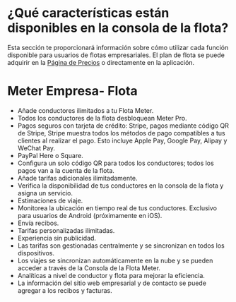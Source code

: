 # ¿Qué características están disponibles en la consola de la flota?

Esta sección te proporcionará información sobre cómo utilizar cada función disponible para usuarios de flotas empresariales. El plan de flota se puede adquirir en la [Página de Precios](https://www.meterapp.co/pricing) o directamente en la aplicación.



# Meter Empresa- Flota

* Añade conductores ilimitados a tu Flota Meter.
* Todos los conductores de la flota desbloquean Meter Pro.
* Pagos seguros con tarjeta de crédito: Stripe, pagos mediante código QR de Stripe, Stripe muestra todos los métodos de pago compatibles a tus clientes al realizar el pago. Esto incluye Apple Pay, Google Pay, Alipay y WeChat Pay.
* PayPal Here o Square.
* Configura un solo código QR para todos los conductores; todos los pagos van a la cuenta de la flota.
* Añade tarifas adicionales ilimitadamente.
* Verifica la disponibilidad de tus conductores en la consola de la flota y asigna un servicio.
* Estimaciones de viaje.
* Monitorea la ubicación en tiempo real de tus conductores. Exclusivo para usuarios de Android (próximamente en iOS).
* Envía recibos.
* Tarifas personalizadas ilimitadas.
* Experiencia sin publicidad.
* Las tarifas son gestionadas centralmente y se sincronizan en todos los dispositivos.
* Los viajes se sincronizan automáticamente en la nube y se pueden acceder a través de la Consola de la Flota Meter.
* Analíticas a nivel de conductor y flota para mejorar la eficiencia.
* La información del sitio web empresarial y de contacto se puede agregar a los recibos y facturas.

